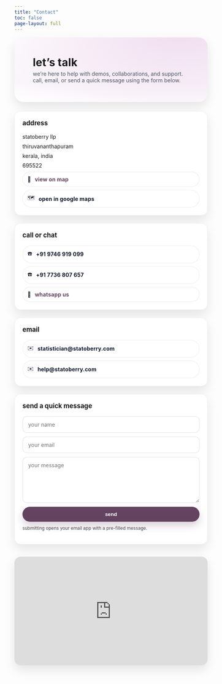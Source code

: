 ---
title: "Contact"
toc: false
page-layout: full
---

```{=html}
<style>
  :root{
    --brand:#634360; --brand-100:#f0ddef; --text:#0f172a;
    --radius:16px; --shadow:0 12px 28px rgba(0,0,0,.10);
  }

  .contact-hero{
    border-radius: 24px;
    background:
      radial-gradient(900px 420px at 85% -10%, var(--brand-100), transparent 60%),
      linear-gradient(180deg,#ffffff,#faf7fb 70%,#ffffff);
    padding: clamp(24px,5vw,56px);
    margin: 8px 0 24px;
    box-shadow: var(--shadow);
  }
  .contact-hero h1{ margin:0 0 .25rem 0; font-weight:700; letter-spacing:.2px; }
  .contact-hero p{ margin:0; color:#4b5563; max-width:70ch; }

  .contact-grid{
    display:grid; gap:20px;
    grid-template-columns: repeat(auto-fit, minmax(280px, 1fr));
    margin: 1rem 0 2rem;
  }
  .card{
    background:#fff; border:1px solid rgba(0,0,0,.06);
    border-radius: var(--radius); padding:20px; box-shadow: var(--shadow);
  }
  .card h3{ margin-top:0; font-size:1.05rem; }
  .row{ display:flex; flex-direction:column; gap:8px; }
  .pill{
    display:inline-flex; align-items:center; gap:10px;
    border:1px solid rgba(0,0,0,.08); padding:10px 12px; border-radius:999px;
    text-decoration:none; color:var(--text); background:#fff;
    transition: transform .15s ease, box-shadow .15s ease, border-color .15s ease;
  }
  .pill:hover{ transform: translateY(-2px); box-shadow:0 10px 18px rgba(0,0,0,.10); border-color: rgba(0,0,0,.15);}
  .pill strong{ letter-spacing:.2px; }
  .accent{ color: var(--brand); }

  /* form */
  .form{ display:grid; gap:10px; }
  .form input, .form textarea{
    width:100%; border:1px solid rgba(0,0,0,.12); border-radius:12px;
    padding:12px 14px; font:inherit; outline:none; background:#fff;
  }
  .form textarea{ min-height:120px; resize:vertical; }
  .btn{
    display:inline-block; border:none; border-radius:999px;
    padding:12px 18px; background:var(--brand); color:#fff; font-weight:600; cursor:pointer;
    box-shadow:0 10px 20px rgba(99,67,96,.25);
  }
  .btn:hover{ filter:brightness(0.97); }

  /* map */
  .map-wrap{ border-radius: 16px; overflow:hidden; box-shadow: var(--shadow); }
  .map{ width:100%; aspect-ratio: 16 / 9; border:0; }

  /* dark mode */
  .quarto-dark .card, .quarto-dark .contact-hero{ background:#14161a; border-color:rgba(255,255,255,.06); color:#e7e8ea; }
  .quarto-dark .contact-hero p{ color:#c9c9c9; }
  .quarto-dark .pill{ background:#0f1115; color:#e7e8ea; border-color:rgba(255,255,255,.08); }
  .quarto-dark .form input, .quarto-dark .form textarea{ background:#0f1115; color:#e7e8ea; border-color:rgba(255,255,255,.08); }
  .quarto-dark .map-wrap{ box-shadow:none; }
</style>

<div class="contact-hero">
  <h1>let’s talk</h1>
  <p>we’re here to help with demos, collaborations, and support. call, email, or send a quick message using the form below.</p>
</div>

<div class="contact-grid">
  <!-- address -->
  <div class="card">
    <h3>address</h3>
    <div class="row">
      <div>statoberry llp</div>
      <div>thiruvananthapuram</div>
      <div>kerala, india</div>
      <div>695522</div>
      <a class="pill" href="#map" aria-label="view on map">
        <span>📍</span><strong class="accent">view on map</strong>
      </a>
      <!-- direct google maps link with your exact coordinates -->
      <a class="pill" href="https://www.google.com/maps?q=8.444145,76.975816&z=16" target="_blank" rel="noopener">
        <span>🗺️</span><strong>open in google maps</strong>
      </a>
    </div>
  </div>

  <!-- call & whatsapp -->
  <div class="card">
    <h3>call or chat</h3>
    <div class="row">
      <a class="pill" href="tel:+919746919099"><span>☎️</span><strong>+91 9746 919 099</strong></a>
      <a class="pill" href="tel:+917736807657"><span>☎️</span><strong>+91 7736 807 657</strong></a>
      <a class="pill" href="https://wa.me/919746919099?text=Hello%20Statoberry" target="_blank" rel="noopener"><span>💬</span><strong class="accent">whatsapp us</strong></a>
    </div>
  </div>

  <!-- email -->
  <div class="card">
    <h3>email</h3>
    <div class="row">
      <a class="pill" href="mailto:statistician@statoberry.com"><span>✉️</span><strong>statistician@statoberry.com</strong></a>
      <a class="pill" href="mailto:info@statoberry.com"><span>✉️</span><strong>help@statoberry.com</strong></a>
    </div>
  </div>

  <!-- quick message form (opens your mail app via a generated mailto link) -->
  <div class="card">
    <h3>send a quick message</h3>
    <form class="form" id="contact-form">
      <input type="text" id="name" name="name" placeholder="your name" required>
      <input type="email" id="email" name="email" placeholder="your email" required>
      <textarea id="message" name="message" placeholder="your message" required></textarea>
      <button type="submit" class="btn">send</button>
      <small style="opacity:.8;">submitting opens your email app with a pre-filled message.</small>
    </form>
    <!-- hidden anchor used to trigger the mail app more reliably -->
    <a id="mailto-link" href="#" style="display:none;" rel="noopener"></a>
  </div>
</div>

<!-- map centered on your precise coordinates -->
<div id="map" class="map-wrap">
  <iframe
    class="map"
    title="statoberry llp on map"
    src="https://www.google.com/maps?q=8.444145,76.975816&z=16&output=embed"
    loading="lazy"
    referrerpolicy="no-referrer-when-downgrade">
  </iframe>
</div>

<script>
  // simple mailto composer with a hidden anchor for better cross-browser behavior
  document.getElementById('contact-form').addEventListener('submit', function(e){
    e.preventDefault();

    const nameRaw = document.getElementById('name').value.trim();
    const emailRaw = document.getElementById('email').value.trim();
    const msgRaw = document.getElementById('message').value.trim();

    if(!nameRaw || !emailRaw || !msgRaw) return; // guard

    const subject = `New enquiry from ${nameRaw} (${emailRaw})`;
    const body =
`Name: ${nameRaw}
Email: ${emailRaw}

Message:
${msgRaw}`;

    const mailto = `mailto:info@statoberry.com?cc=statistician@statoberry.com&subject=${encodeURIComponent(subject)}&body=${encodeURIComponent(body)}`;

    const link = document.getElementById('mailto-link');
    link.setAttribute('href', mailto);

    // some browsers handle window.location on mailto inconsistently; clicking an <a> is more reliable
    link.click();
  });
</script>

```
